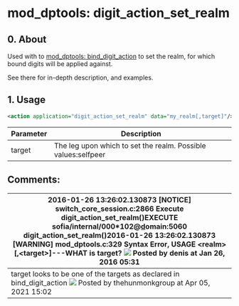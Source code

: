 
# mod_dptools: digit_action_set_realm 

 

## 0\. About

Used with to [mod\_dptools: bind\_digit\_action](./6586414.mdx#0-about) to set the realm, for which bound digits will be applied against. 

See there for in-depth description, and examples.

## 1\. Usage

```xml
<action application="digit_action_set_realm" data="my_realm[,target]"/>
```

| Parameter | Description                                                   |
| --------- | ------------------------------------------------------------- |
| target    | The leg upon which to set the realm. Possible values:selfpeer |

## Comments:

| 2016-01-26 13:26:02.130873 \[NOTICE\] switch\_core\_session.c:2866 Execute digit\_action\_set\_realm()EXECUTE sofia/internal/000\*102@[d](http://siptest.ringme.ru)omain:5060 digit\_action\_set\_realm()2016-01-26 13:26:02.130873 \[WARNING\] mod\_dptools.c:329 Syntax Error, USAGE &lt;realm>\[,&lt;target>\]\---WHAT is target? ![](/images/icons/contenttypes/comment_16.png) Posted by denis at Jan 26, 2016 05:31 |
| ------------------------------------------------------------------------------------------------------------------------------------------------------------------------------------------------------------------------------------------------------------------------------------------------------------------------------------------------------------------------------------------------------------------ |
| target looks to be one of the targets as declared in bind\_digit\_action ![](/images/icons/contenttypes/comment_16.png) Posted by thehunmonkgroup at Apr 05, 2021 15:02                                                                                                                                                                                                                                             |


